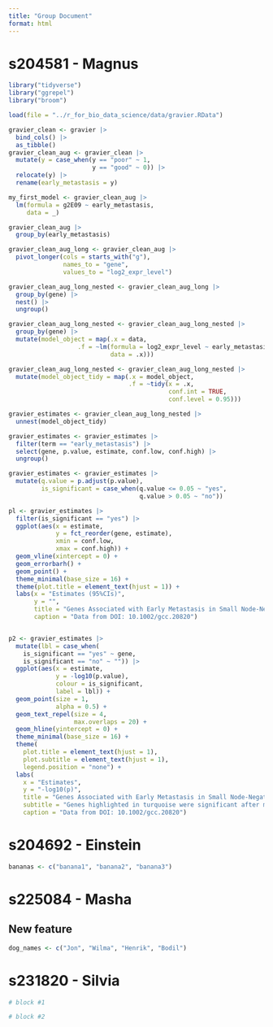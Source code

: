 ```yaml
---
title: "Group Document"
format: html
---
```


# s204581 - Magnus

```r
library("tidyverse")
library("ggrepel")
library("broom")
```

```r
load(file = "../r_for_bio_data_science/data/gravier.RData")
```
```r
gravier_clean <- gravier |>
  bind_cols() |>
  as_tibble()
gravier_clean_aug <- gravier_clean |>
  mutate(y = case_when(y == "poor" ~ 1,
                       y == "good" ~ 0)) |> 
  relocate(y) |> 
  rename(early_metastasis = y)

my_first_model <- gravier_clean_aug |> 
  lm(formula = g2E09 ~ early_metastasis,
     data = _)

gravier_clean_aug |>
  group_by(early_metastasis)

gravier_clean_aug_long <- gravier_clean_aug |>
  pivot_longer(cols = starts_with("g"),
               names_to = "gene",
               values_to = "log2_expr_level")

gravier_clean_aug_long_nested <- gravier_clean_aug_long |>
  group_by(gene) |>
  nest() |> 
  ungroup()

gravier_clean_aug_long_nested <- gravier_clean_aug_long_nested |> 
  group_by(gene) |> 
  mutate(model_object = map(.x = data,
                   .f = ~lm(formula = log2_expr_level ~ early_metastasis,
                            data = .x)))

gravier_clean_aug_long_nested <- gravier_clean_aug_long_nested |> 
  mutate(model_object_tidy = map(.x = model_object,
                                 .f = ~tidy(x = .x,
                                            conf.int = TRUE,
                                            conf.level = 0.95)))

gravier_estimates <- gravier_clean_aug_long_nested |>
  unnest(model_object_tidy)

gravier_estimates <- gravier_estimates |> 
  filter(term == "early_metastasis") |> 
  select(gene, p.value, estimate, conf.low, conf.high) |> 
  ungroup()

gravier_estimates <- gravier_estimates |>
  mutate(q.value = p.adjust(p.value),
         is_significant = case_when(q.value <= 0.05 ~ "yes",
                                    q.value > 0.05 ~ "no"))
```
```r
pl <- gravier_estimates |> 
  filter(is_significant == "yes") |> 
  ggplot(aes(x = estimate,
             y = fct_reorder(gene, estimate),
             xmin = conf.low,
             xmax = conf.high)) +
  geom_vline(xintercept = 0) +
  geom_errorbarh() +
  geom_point() +
  theme_minimal(base_size = 16) +
  theme(plot.title = element_text(hjust = 1)) +
  labs(x = "Estimates (95%CIs)",
       y = "",
       title = "Genes Associated with Early Metastasis in Small Node-Negative Breast Carcinoma",
       caption = "Data from DOI: 10.1002/gcc.20820")


p2 <- gravier_estimates |>
  mutate(lbl = case_when(
    is_significant == "yes" ~ gene,
    is_significant == "no" ~ "")) |> 
  ggplot(aes(x = estimate,
             y = -log10(p.value),
             colour = is_significant,
             label = lbl)) +
  geom_point(size = 1,
             alpha = 0.5) +
  geom_text_repel(size = 4,
                  max.overlaps = 20) +
  geom_hline(yintercept = 0) +
  theme_minimal(base_size = 16) +
  theme(
    plot.title = element_text(hjust = 1),
    plot.subtitle = element_text(hjust = 1),
    legend.position = "none") +
  labs(
    x = "Estimates",
    y = "-log10(p)",
    title = "Genes Associated with Early Metastasis in Small Node-Negative Breast Carcinoma",
    subtitle = "Genes highlighted in turquoise were significant after multiple testing correction",
    caption = "Data from DOI: 10.1002/gcc.20820")
```


# s204692 - Einstein

```r
bananas <- c("banana1", "banana2", "banana3")
```

# s225084 - Masha
## New feature
```r
dog_names <- c("Jon", "Wilma", "Henrik", "Bodil")
```

# s231820 - Silvia

```r
# block #1
```

```r
# block #2
```

